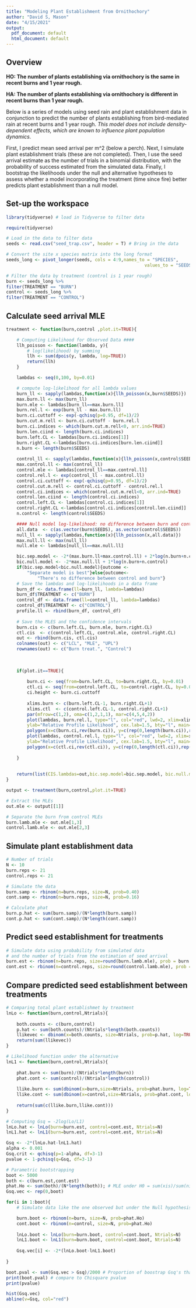 ```yaml
---
title: "Modeling Plant Establishment from Ornithochory"
author: "David S, Mason"
date: "4/15/2021"
output:
  pdf_document: default
  html_document: default
---
```


## Overview

**HO: The number of plants establishing via ornithochory is the same in recent burns and 1 year rough.**

**HA: The number of plants establishing via ornithochory is different in recent burns than 1 year rough.**

Below is a series of models using seed rain and plant establishment data in conjunction to predict the number of plants establishing from bird-mediated rain at recent burns and 1 year rough. *This model does not include density-dependent effects, which are known to influence plant population dynamics.*

First, I predict mean seed arrival per m^2 (below a perch). Next, I simulate plant establishment trials (these are not completed). Then, I use the seed arrival estimate as the number of trials in a binomial distribution, with the probability of success estimated from the simulated data. Finally, I bootstrap the likelihoods under the null and alternative hypotheses to assess whether a model incorporating the treatment (time since fire) better predicts plant establishment than a null model. 

## Set-up the workspace
```r
library(tidyverse) # load in Tidyverse to filter data

```
```r
require(tidyverse)

# Load in the data to filter data
seeds <- read.csv("seed_trap.csv", header = T) # Bring in the data

# Convert the site x species matrix into the long format
seeds_long <- pivot_longer(seeds, cols = 4:9,names_to = "SPECIES", 
													 values_to = "SEEDS")

# Filter the data by treatment (control is 1 year rough)
burn <- seeds_long %>% 
filter(TREATMENT == "BURN")
control <- seeds_long %>% 
filter(TREATMENT == "CONTROL")
```

## Calculate seed arrival MLE
```r
treatment <- function(burn,control ,plot.it=TRUE){

	# Computing Likelihood for Observed Data ####
	llh_poisson <- function(lambda, y){
		# log(likelihood) by summing 
		llh <- sum(dpois(y, lambda, log=TRUE))
  		return(llh)
	}

	lambdas <- seq(0,100, by=0.01)

	# compute log-likelihood for all lambda values
	burn_ll <- sapply(lambdas,function(x){llh_poisson(x,burn$SEEDS)})
	max.burn.ll <- max(burn_ll)
	burn.mle <- lambdas[burn_ll==max.burn.ll]
	burn.rel.l <- exp(burn_ll - max.burn.ll)
	burn.ci.cuttoff <- exp(-qchisq(p=0.95, df=1)/2)
	burn.cut.m.rell <- burn.ci.cuttoff - burn.rel.l
	burn.ci.indices <- which(burn.cut.m.rell<0, arr.ind=TRUE)
	burn.len.ciind <- length(burn.ci.indices)
	burn.left.CL <- lambdas[burn.ci.indices[1]]
	burn.right.CL <-lambdas[burn.ci.indices[burn.len.ciind]]
	n.burn <- length(burn$SEEDS)
	
	control_ll <- sapply(lambdas,function(x){llh_poisson(x,control$SEEDS)})
	max.control.ll <- max(control_ll)
	control.mle <- lambdas[control_ll==max.control.ll]
	control.rel.l <- exp(control_ll - max.control.ll)
	control.ci.cuttoff <- exp(-qchisq(p=0.95, df=1)/2)
	control.cut.m.rell <- control.ci.cuttoff - control.rel.l
	control.ci.indices <- which(control.cut.m.rell<0, arr.ind=TRUE)
	control.len.ciind <- length(control.ci.indices)
	control.left.CL <- lambdas[control.ci.indices[1]]
	control.right.CL <-lambdas[control.ci.indices[control.len.ciind]]
	n.control <- length(control$SEEDS)	

	#### Null model log-likelihood: no difference between burn and control?
	all.data  <- c(as.vector(burn$SEEDS), as.vector(control$SEEDS))
	null_ll <- sapply(lambdas,function(x){llh_poisson(x,all.data)})
	max.null.ll <- max(null_ll)
	null.mle <- lambdas[null_ll==max.null.ll]

	bic.sep.model <- -2*(max.burn.ll+max.control.ll) + 2*log(n.burn+n.control)
	bic.null.model <- -2*max.null.ll + 1*log(n.burn+n.control)
	if(bic.sep.model<bic.null.model){outcome <- 
		"Separate model is best"}else{outcome<- 
			"There's no difference between control and burn"}
	# Save the lambdas and log-likelihoods in a data frame
	burn_df <- data.frame(ll=burn_ll, lambda=lambdas)
	burn_df$TREATMENT <- c("BURN")
	control_df <- data.frame(ll=control_ll, lambda=lambdas)
	control_df$TREATMENT <- c("CONTROL")
	profile.ll <- rbind(burn_df, control_df)
	
	# Save the MLES and the confidence intervals	
	burn.cis <- c(burn.left.CL, burn.mle, burn.right.CL)
	ctl.cis  <- c(control.left.CL, control.mle, control.right.CL)
	out <- rbind(burn.cis, ctl.cis)	
	colnames(out) <- c("LCL", "MLE", "UPL")
	rownames(out) <- c("Burn treat.", "Control")
	
	
	
	if(plot.it==TRUE){
		
		burn.ci <- seq(from=burn.left.CL, to=burn.right.CL, by=0.01)
		ctl.ci <- seq(from=control.left.CL, to=control.right.CL, by=0.01)
		ci.height <- burn.ci.cuttoff
		
		xlims.burn <- c(burn.left.CL-1, burn.right.CL+1)
		xlims.ctl  <- c(control.left.CL-1, control.right.CL+1) 
		par(mfrow=c(1,2), oma=c(1,2,1,1), mar=c(4,5,4,2))		
		plot(lambdas, burn.rel.l, type="l", col="red", lwd=2, xlim=xlims.burn, xlab=expression(lambda), 
		ylab="Relative Profile Likelihood", cex.lab=1.5, bty="l", main="Burn treatment")
		polygon(x=c(burn.ci,rev(burn.ci)), y=c(rep(0,length(burn.ci)),rep(ci.height,length(burn.ci))), col="grey")
		plot(lambdas, control.rel.l, type="l", col="red", lwd=2, xlim=xlims.ctl,xlab=expression(lambda), 
		ylab="Relative Profile Likelihood", cex.lab=1.5, bty="l", main="Control")
		polygon(x=c(ctl.ci,rev(ctl.ci)), y=c(rep(0,length(ctl.ci)),rep(ci.height,length(ctl.ci))), col="grey")		
		
	}
	
	
	return(list(CIS.lambdas=out,bic.sep.model=bic.sep.model, bic.null.model=bic.null.model, outcome=outcome))
}
```
```r
output <- treatment(burn,control,plot.it=TRUE)
```
```r
# Extract the MLEs
out.mle <- output[[1]]

# Separate the burn from control MLEs
burn.lamb.mle <- out.mle[1,3]
control.lamb.mle <- out.mle[2,3]
```

## Simulate plant establishment data
```r
# Number of trials 
N <- 10
burn.reps <- 21
control.reps <- 21

# Simulate the data
burn.samp <- rbinom(n=burn.reps, size=N, prob=0.40)
cont.samp <- rbinom(n=burn.reps, size=N, prob=0.16)

# Calculate phat
burn.p.hat <- sum(burn.samp)/(N*length(burn.samp))
cont.p.hat <- sum(cont.samp)/(N*length(cont.samp))
```

## Predict seed establishment for treatments 
```r
# Simulate data using probability from simulated data
# and the number of trials from the estimation of seed arrival
burn.est <- rbinom(n=burn.reps, size=round(burn.lamb.mle), prob = burn.p.hat)
cont.est <- rbinom(n=control.reps, size=round(control.lamb.mle), prob = cont.p.hat)
```

## Compare predicted seed establishment between treatments
```r
# Comparing total plant establishmet by treatment
lnLo <- function(burn,control,Ntrials){
	
	both.counts <- c(burn,control)
	p.hat <- sum(both.counts)/(Ntrials*length(both.counts))
	llikevec <- dbinom(x=both.counts, size=Ntrials, prob=p.hat, log=TRUE)
	return(sum(llikevec))
}

# Likelihood function under the alternative
lnL1 <- function(burn,control,Ntrials){
	
	phat.burn <- sum(burn)/(Ntrials*length(burn))
	phat.cont <- sum(control)/(Ntrials*length(control))
	
	llike.burn <- sum(dbinom(x=burn,size=Ntrials, prob=phat.burn, log=TRUE))
	llike.cont <- sum(dbinom(x=control,size=Ntrials, prob=phat.cont, log=TRUE))
	
	return(sum(c(llike.burn,llike.cont)))
}

# Computing Gsq = -2log(Lo/L1)
lnLo.hat <- lnLo(burn=burn.est, control=cont.est, Ntrials=N)
lnL1.hat <- lnL1(burn=burn.est, control=cont.est, Ntrials=N)

Gsq <- -2*(lnLo.hat-lnL1.hat)
alpha <- 0.001
Gsq.crit <- qchisq(p=1-alpha, df=3-1)
pvalue <- 1-pchisq(q=Gsq, df=3-1)

# Parametric bootstrapping
boot <- 5000
both <- c(burn.est,cont.est)
phat.Ho <- sum(both)/(N*length(both)); # MLE under H0 = sum(xis)/sum(nis)
Gsq.vec <- rep(0,boot)

for(i in 1:boot){
	# Simulate data like the one observed but under the Null hypothesis

	burn.boot <- rbinom(n=burn, size=N, prob=phat.Ho)
	cont.boot <- rbinom(n=control, size=N, prob=phat.Ho)
	
	lnLo.boot <- lnLo(burn=burn.boot, control=cont.boot, Ntrials=N)	
	lnL1.boot <- lnL1(burn=burn.boot, control=cont.boot, Ntrials=N)		
	
	Gsq.vec[i] <- -2*(lnLo.boot-lnL1.boot)
	
}

boot.pval <- sum(Gsq.vec > Gsq)/2000 # Proportion of boostrap Gsq's that are bigger than the observed Gsq
print(boot.pval) # compare to Chisquare pvalue
print(pvalue)
```
```r
hist(Gsq.vec)
abline(v=Gsq, col="red")
```
